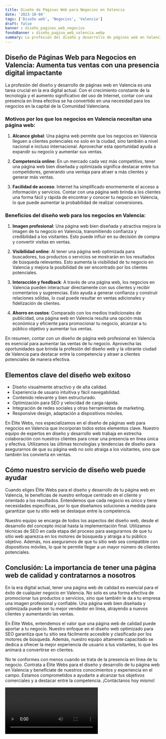 ```yaml
---
title: Diseño de Páginas Web para Negocios en Valencia
date: '2023-10-04'
tags: ['Diseño web', 'Negocios', 'Valencia']
draft: false
banner : diseño_paginas_web_negocios
fondoBanner : diseño_pagina_web_valencia.webp
summary: La profesión del diseño y desarrollo de páginas web en Valencia es una tarea crucial en la era digital actual. Con el crecimiento constante de la tecnología y el aumento significativo del uso de Internet, contar con una presencia en línea efectiva se ha convertido en una necesidad para los negocios en la capital de la Comunidad Valenciana.
---
```


## Diseño de Páginas Web para Negocios en Valencia: Aumenta tus ventas con una presencia digital impactante 

La profesión del diseño y desarrollo de páginas web en Valencia es una tarea crucial en la era digital actual. Con el crecimiento constante de la tecnología y el aumento significativo del uso de Internet, contar con una presencia en línea efectiva se ha convertido en una necesidad para los negocios en la capital de la Comunidad Valenciana.

### Motivos por los que los negocios en Valencia necesitan una página web:

1. **Alcance global**: Una página web permite que los negocios en Valencia lleguen a clientes potenciales no solo en la ciudad, sino también a nivel nacional e incluso internacional. Aprovechar esta oportunidad ayuda a expandir su negocio y aumentar sus ventas.

2. **Competencia online**: En un mercado cada vez más competitivo, tener una página web bien diseñada y optimizada significa destacar entre tus competidores, generando una ventaja para atraer a más clientes y generar más ventas.

3. **Facilidad de acceso**: Internet ha simplificado enormemente el acceso a información y servicios. Contar con una página web brinda a los clientes una forma fácil y rápida de encontrar y conocer tu negocio en Valencia, lo que puede aumentar la probabilidad de realizar conversiones.

### Beneficios del diseño web para los negocios en Valencia:

1. **Imagen profesional**: Una página web bien diseñada y atractiva mejora la imagen de tu negocio en Valencia, transmitiendo confianza y credibilidad a los visitantes. Esto puede influir en su decisión de compra y convertir visitas en ventas.

2. **Visibilidad online**: Al tener una página web optimizada para buscadores, tus productos o servicios se mostrarán en los resultados de búsqueda relevantes. Esto aumenta la visibilidad de tu negocio en Valencia y mejora la posibilidad de ser encontrado por los clientes potenciales.

3. **Interacción y feedback**: A través de una página web, los negocios en Valencia pueden interactuar directamente con sus clientes y recibir comentarios y sugerencias. Esto ayuda a generar confianza y construir relaciones sólidas, lo cual puede resultar en ventas adicionales y fidelización de clientes.

4. **Ahorro en costos**: Comparado con los medios tradicionales de publicidad, una página web en Valencia resulta una opción más económica y eficiente para promocionar tu negocio, alcanzar a tu público objetivo y aumentar tus ventas.

En resumen, contar con un diseño de página web profesional en Valencia es esencial para aumentar las ventas de tu negocio. Aprovecha las oportunidades que brinda la profesión del diseño web y la vibrante ciudad de Valencia para destacar entre la competencia y atraer a clientes potenciales de manera efectiva.

<GifSeo />

<Cta />

## Elementos clave del diseño web exitoso

- Diseño visualmente atractivo y de alta calidad.
- Experiencia de usuario intuitiva y fácil navegabilidad.
- Contenido relevante y bien estructurado.
- Optimización para SEO y velocidad de carga rápida.
- Integración de redes sociales y otras herramientas de marketing.
- Responsive design, adaptación a dispositivos móviles.

En Élite Webs, nos especializamos en el diseño de páginas web para negocios en Valencia que incorporan todos estos elementos clave. Nuestro equipo de expertos en diseño y desarrollo web trabaja en estrecha colaboración con nuestros clientes para crear una presencia en línea única y efectiva. Utilizamos las últimas tecnologías y tendencias de diseño para asegurarnos de que su página web no solo atraiga a los visitantes, sino que también los convierta en ventas.

## Cómo nuestro servicio de diseño web puede ayudar

Cuando eliges Élite Webs para el diseño y desarrollo de tu página web en Valencia, te beneficias de nuestro enfoque centrado en el cliente y orientado a los resultados. Entendemos que cada negocio es único y tiene necesidades específicas, por lo que diseñamos soluciones a medida para garantizar que tu sitio web se destaque entre la competencia.

Nuestro equipo se encarga de todos los aspectos del diseño web, desde el desarrollo del concepto inicial hasta la implementación final. Utilizamos técnicas de SEO en cada etapa del proceso para asegurarnos de que tu sitio web aparezca en los motores de búsqueda y atraiga a tu público objetivo. Además, nos aseguramos de que tu sitio web sea compatible con dispositivos móviles, lo que te permite llegar a un mayor número de clientes potenciales.

## Conclusión: La importancia de tener una página web de calidad y contratarnos a nosotros

En la era digital actual, tener una página web de calidad es esencial para el éxito de cualquier negocio en Valencia. No solo es una forma efectiva de promocionar tus productos o servicios, sino que también le da a tu empresa una imagen profesional y confiable. Una página web bien diseñada y optimizada puede ser tu mejor vendedor en línea, atrayendo a nuevos clientes y aumentando las ventas.

En Élite Webs, entendemos el valor que una página web de calidad puede aportar a tu negocio. Nuestro enfoque en el diseño web optimizado para SEO garantiza que tu sitio sea fácilmente accesible y clasificado por los motores de búsqueda. Además, nuestro equipo altamente capacitado se dedica a ofrecer la mejor experiencia de usuario a tus visitantes, lo que les animará a convertirse en clientes.

No te conformes con menos cuando se trata de la presencia en línea de tu negocio. Contrata a Élite Webs para el diseño y desarrollo de tu página web en Valencia y benefíciate de nuestros conocimientos y experiencia en el campo. Estamos comprometidos a ayudarte a alcanzar tus objetivos comerciales y a destacar entre la competencia. ¡Contáctanos hoy mismo!

<Video />

<CtaBot job='Negocios' city='Valencia'/>

<Gmaps query='Valencia+españa+maps' />
